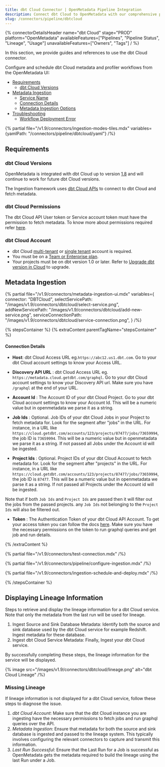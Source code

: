 ```yaml
---
title: dbt Cloud Connector | OpenMetadata Pipeline Integration
description: Connect dbt Cloud to OpenMetadata with our comprehensive pipeline connector guide. Setup instructions, configuration examples, and troubleshooting tips.
slug: /connectors/pipeline/dbtcloud
---
```


{% connectorDetailsHeader
name="dbt Cloud"
stage="PROD"
platform="OpenMetadata"
availableFeatures=["Pipelines", "Pipeline Status", "Lineage", "Usage"]
unavailableFeatures=["Owners", "Tags"]
/ %}


In this section, we provide guides and references to use the dbt Cloud connector.

Configure and schedule dbt Cloud metadata and profiler workflows from the OpenMetadata UI:

- [Requirements](#requirements)
    - [dbt Cloud Versions](#dbt-cloud-versions)
- [Metadata Ingestion](#metadata-ingestion)
    - [Service Name](#service-name)
    - [Connection Details](#connection-details)
    - [Metadata Ingestion Options](#metadata-ingestion-options)
- [Troubleshooting](/connectors/pipeline/dbtcloud/troubleshooting)
    - [Workflow Deployment Error](#workflow-deployment-error)

{% partial file="/v1.9/connectors/ingestion-modes-tiles.mdx" variables={yamlPath: "/connectors/pipeline/dbtcloud/yaml"} /%}

## Requirements

### dbt Cloud Versions

OpenMetadata is integrated with dbt Cloud up to version [1.8](https://docs.getdbt.com/docs/get-started-dbt) and will continue to work for future dbt Cloud versions.

The Ingestion framework uses [dbt Cloud APIs](https://docs.getdbt.com/dbt-cloud/api-v2#/) to connect to  dbt Cloud and fetch metadata.

### dbt Cloud Permissions

The dbt Cloud API User token or Service account token must have the permission to fetch metadata.
To know more about permissions required refer [here](https://docs.getdbt.com/docs/dbt-cloud-apis/service-tokens#permissions-for-service-account-tokens).

### dbt Cloud Account

- dbt Cloud [multi-tenant](https://docs.getdbt.com/docs/cloud/about-cloud/tenancy#multi-tenant) or [single tenant](https://docs.getdbt.com/docs/cloud/about-cloud/tenancy#single-tenant) account is required.
- You must be on a [Team or Enterprise plan](https://www.getdbt.com/pricing/).
- Your projects must be on dbt version 1.0 or later. Refer to [Upgrade dbt version in Cloud](https://docs.getdbt.com/docs/dbt-versions/upgrade-dbt-version-in-cloud) to upgrade.

## Metadata Ingestion

{% partial 
    file="/v1.9/connectors/metadata-ingestion-ui.mdx" 
    variables={
        connector: "DBTCloud", 
        selectServicePath: "/images/v1.9/connectors/dbtcloud/select-service.png",
        addNewServicePath: "/images/v1.9/connectors/dbtcloud/add-new-service.png",
        serviceConnectionPath: "/images/v1.9/connectors/dbtcloud/service-connection.png",
    } 
/%}

{% stepsContainer %}
{% extraContent parentTagName="stepsContainer" %}

#### Connection Details

- **Host**: dbt Cloud Access URL eg.`https://abc12.us1.dbt.com`. Go to your dbt Cloud account settings to know your Access URL.

- **Discovery API URL** : dbt Cloud Access URL eg. `https://metadata.cloud.getdbt.com/graphql`. Go to your dbt Cloud account settings to know your Discovery API url. Make sure you have `/graphql` at the end of your URL.

- **Account Id** : The Account ID of your dbt Cloud Project. Go to your dbt Cloud account settings to know your Account Id. This will be a numeric value but in openmetadata we parse it as a string.

- **Job Ids** : Optional. Job IDs of your dbt Cloud Jobs in your Project to fetch metadata for. Look for the segment after "jobs" in the URL. For instance, in a URL like `https://cloud.getdbt.com/accounts/123/projects/87477/jobs/73659994`, the job ID is `73659994`. This will be a numeric value but in openmetadata we parse it as a string. If not passed all Jobs under the Account id will be ingested.

- **Project Ids** : Optional. Project IDs of your dbt Cloud Account to fetch metadata for. Look for the segment after "projects" in the URL. For instance, in a URL like `https://cloud.getdbt.com/accounts/123/projects/87477/jobs/73659994`, the job ID is `87477`. This will be a numeric value but in openmetadata we parse it as a string. If not passed all Projects under the Account id will be ingested.

Note that if both `Job Ids` and `Project Ids` are passed then it will filter out the jobs from the passed projects. any `Job Ids` not belonging to the `Project Ids` will also be filtered out.

- **Token** : The Authentication Token of your dbt Cloud API Account. To get your access token you can follow the docs [here](https://docs.getdbt.com/docs/dbt-cloud-apis/authentication).
Make sure you have the necessary permissions on the token to run graphql queries and get job and run details. 

{% /extraContent %}

{% partial file="/v1.9/connectors/test-connection.mdx" /%}

{% partial file="/v1.9/connectors/pipeline/configure-ingestion.mdx" /%}

{% partial file="/v1.9/connectors/ingestion-schedule-and-deploy.mdx" /%}

{% /stepsContainer %}

## Displaying Lineage Information
Steps to retrieve and display the lineage information for a dbt Cloud service. Note that only the metadata from the last run will be used for lineage.
1. Ingest Source and Sink Database Metadata: Identify both the source and sink database used by the dbt Cloud service for example Redshift. Ingest metadata for these database.
2. Ingest dbt Cloud Service Metadata: Finally, Ingest your dbt Cloud service.

By successfully completing these steps, the lineage information for the service will be displayed.

{% image
  src="/images/v1.9/connectors/dbtcloud/lineage.png"
  alt="dbt Cloud Lineage" /%}

### Missing Lineage
If lineage information is not displayed for a dbt Cloud service, follow these steps to diagnose the issue.
1. *dbt Cloud Account*: Make sure that the dbt Cloud instance you are ingesting have the necessary permissions to fetch jobs and run graphql queries over the API.
2. *Metadata Ingestion*: Ensure that metadata for both the source and sink database is ingested and passed to the lineage system. This typically involves configuring the relevant connectors to capture and transmit this information.
3. *Last Run Successful*: Ensure that the Last Run for a Job is successful as OpenMetadata gets the metadata required to build the lineage using the last Run under a Job.
